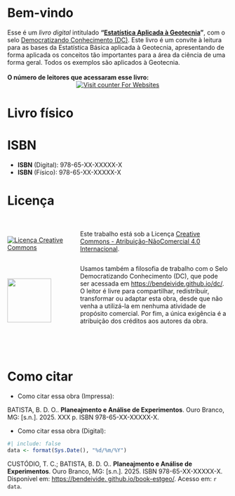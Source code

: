 # Bem-vindo {.unnumbered}

Esse é um *livro digital* intitulado __"[Estatística Aplicada à Geotecnia]()"__, com o selo [Democratizando Conhecimento (DC)](https://bendeivide.github.io/dc/). Este livro é um convite à leitura para as bases da Estatística Básica aplicada à Geotecnia, apresentando de forma aplicada os conceitos tão importantes para a área da ciência de uma forma geral. Todos os exemplos são aplicados à Geotecnia.
</br>
</br>
**O número de leitores  que acessaram esse livro:**
</br>
<center>
<!-- hitwebcounter Code START -->
<a href="https://www.hitwebcounter.com" target="_blank">
<img src="https://hitwebcounter.com/counter/counter.php?page=19910263&style=0010&nbdigits=9&type=page&initCount=0" title="Counter Widget" Alt="Visit counter For Websites"   border="0" /></a>                                         
</center> 

# Livro físico {.unnumbered}

# ISBN {.unnumbered}

- __ISBN__ (Digital): 978-65-XX-XXXXX-X
- __ISBN__ (Físico): 978-65-XX-XXXXX-X

# Licença {.unnumbered}

:::: {.columns}

::: {.column width="30%" .v-center-container}

</br>

<a rel="license" href="http://creativecommons.org/licenses/by-nc/4.0/"><img alt="Licença Creative Commons" style="border-width:0" src="https://i.creativecommons.org/l/by-nc/4.0/88x31.png" />


:::

::: {.column width="70%"}

</a><br />Este trabalho está sob a Licença <a rel="license" href="http://creativecommons.org/licenses/by-nc/4.0/">Creative Commons - Atribuição-NãoComercial 4.0 Internacional</a>.

:::

::::


:::: {.columns}

::: {.column width="30%" .v-center-container}

</br>

<a href="https://bendeivide.github.io/dc/"><img src="SeloDC-preto.png" align="left" width="100" /></a>

:::

::: {.column width="70%"}

Usamos também a filosofia de trabalho com o Selo Democratizando Conhecimento (DC), que pode ser acessada em <https://bendeivide.github.io/dc/>. O leitor é livre para compartilhar, redistribuir, transformar ou adaptar esta obra, desde que não venha a utilizá-la em nenhuma atividade de propósito comercial. Por fim, a única exigência é a atribuição dos créditos aos autores da obra.

:::

::::



</br>
</br>

# Como citar {.unnumbered}

- Como citar essa obra (Impressa):

BATISTA, B. D. O.. **Planeajmento e Análise de Experimentos**. Ouro
Branco, MG: [s.n.]. 2025. XXX p. ISBN 978-65-XX-XXXXX-X.


- Como citar essa obra (Digital):

```r
#| include: false
data <- format(Sys.Date(), "%d/%m/%Y")
```


CUSTÓDIO, T. C.; BATISTA, B. D. O.. **Planeajmento e Análise de Experimentos**. Ouro
Branco, MG: [s.n.]. 2025. ISBN 978-65-XX-XXXXX-X. Disponível em: [https://bendeivide.
github.io/book-estgeo/](https://bendeivide.
github.io/book-estgeo/). Acesso em: `r data`.





